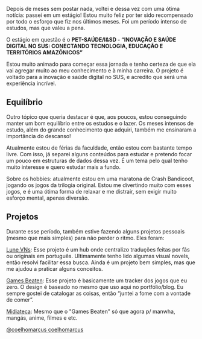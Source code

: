 
Depois de meses sem postar nada, voltei e dessa vez com uma ótima notícia: passei em um estágio! Estou muito feliz por ter sido recompensado por todo o esforço que fiz nos últimos meses. Foi um período intenso de estudos, mas que valeu a pena.

O estágio em questão é o **PET-SAÚDE/I&SD - “INOVAÇÃO E SAÚDE DIGITAL NO SUS: CONECTANDO TECNOLOGIA, EDUCAÇÃO E TERRITÓRIOS AMAZÔNICOS”**

Estou muito animado para começar essa jornada e tenho certeza de que ela vai agregar muito ao meu conhecimento e à minha carreira. O projeto é voltado para a inovação e saúde digital no SUS, e acredito que será uma experiência incrível.

## Equilíbrio

Outro tópico que queria destacar é que, aos poucos, estou conseguindo manter um bom equilíbrio entre os estudos e o lazer. Os meses intensos de estudo, além do grande conhecimento que adquiri, também me ensinaram a importância do descanso!

Atualmente estou de férias da faculdade, então estou com bastante tempo livre. Com isso, já separei alguns conteúdos para estudar e pretendo focar um pouco em estruturas de dados dessa vez. É um tema pelo qual tenho muito interesse e quero estudar mais a fundo.

Sobre os hobbies: atualmente estou em uma maratona de Crash Bandicoot, jogando os jogos da trilogia original. Estou me divertindo muito com esses jogos, e é uma ótima forma de relaxar e me distrair, sem exigir muito esforço mental, apenas diversão.

## Projetos

Durante esse período, também estive fazendo alguns projetos pessoais (mesmo que mais simples) para não perder o ritmo. Eles foram:

[Lune VNs](https://submarcus.github.io/vn/): Esse projeto é um hub onde centralizo traduções feitas por fãs ou originais em português. Ultimamente tenho lido algumas visual novels, então resolvi facilitar essa busca. Ainda é um projeto bem simples, mas que me ajudou a praticar alguns conceitos.

[Games Beaten](https://submarcus.github.io/games-beaten/): Esse projeto é basicamente um tracker dos jogos que eu zero. O design é baseado no mesmo que uso aqui no portfólio/blog. Eu sempre gostei de catalogar as coisas, então “juntei a fome com a vontade de comer”.

[Midiateca](https://submarcus.github.io/midiateca/): Mesmo que o "Games Beaten" só que agora p/ manwha, mangás, anime, filmes e etc.

<div className="flex gap-5 *:no-underline">
    <a
        href="https://github.com/coelhomarcus"
        rel="noreferrer noopener"
        target="_blank"
        className="inline-flex items-center gap-1 font-medium text-xs text-neutral-400 hover:text-neutral-200 transition-colors"
    >
        <FaGithub className="size-4" />
        <span>@coelhomarcus</span>
    </a>
    <a
        href="https://www.linkedin.com/in/coelhomarcus/"
        rel="noreferrer noopener"
        target="_blank"
        className="inline-flex items-center gap-1 font-medium text-xs text-neutral-400 hover:text-neutral-200 transition-colors"
    >
        <FaLinkedin className="size-4" />
        <span>coelhomarcus</span>
    </a>
</div>
